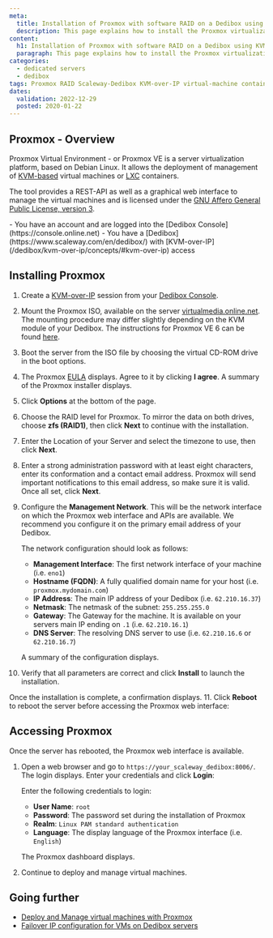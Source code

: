 ```yaml
---
meta:
  title: Installation of Proxmox with software RAID on a Dedibox using KVM-over-IP
  description: This page explains how to install the Proxmox virtualization environment using a software RAID from the KVM-over-IP device
content:
  h1: Installation of Proxmox with software RAID on a Dedibox using KVM-over-IP
  paragraph: This page explains how to install the Proxmox virtualization environment using a software RAID from the KVM-over-IP device
categories:
  - dedicated servers
  - dedibox
tags: Proxmox RAID Scaleway-Dedibox KVM-over-IP virtual-machine container
dates:
  validation: 2022-12-29
  posted: 2020-01-22
---
```


## Proxmox - Overview

Proxmox Virtual Environment - or Proxmox VE is a server virtualization platform, based on Debian Linux. It allows the deployment of management of [KVM-based](https://www.linux-kvm.org/page/Main_Page) virtual machines or [LXC](https://linuxcontainers.org/) containers.

The tool provides a REST-API as well as a graphical web interface to manage the virtual machines and is licensed under the [GNU Affero General Public License, version 3](https://www.gnu.org/licenses/agpl-3.0.de.html).

<Message type="requirement">
  - You have an account and are logged into the [Dedibox Console](https://console.online.net)
  - You have a [Dedibox](https://www.scaleway.com/en/dedibox/) with [KVM-over-IP](/dedibox/kvm-over-ip/concepts/#kvm-over-ip) access
</Message>


## Installing Proxmox

1. Create a [KVM-over-IP](/dedibox/kvm-over-ip/quickstart/) session from your [Dedibox Console](https://console.online.net/).
2. Mount the Proxmox ISO, available on the server [virtualmedia.online.net](http://virtualmedia.online.net). The mounting procedure may differ slightly depending on the KVM module of your Dedibox. The instructions for Proxmox VE 6 can be found [here](https://virtualmedia.online.net/proxmox/proxmox-ve_6.0-1.iso).
3. Boot the server from the ISO file by choosing the virtual CD-ROM drive in the boot options.
4. The Proxmox [EULA](https://www.gnu.org/licenses/agpl-3.0.html) displays. Agree to it by clicking **I agree**. A summary of the Proxmox installer displays.
    <Lightbox src="scaleway-proxmox_installer-01.webp" width="550" alt="" />
5. Click **Options** at the bottom of the page.
    <Lightbox src="scaleway-proxmox_installer-02.webp" width="550" alt="" />
6. Choose the RAID level for Proxmox. To mirror the data on both drives, choose **zfs (RAID1)**, then click **Next** to continue with the installation.
    <Lightbox src="scaleway-proxmox_installer-03.webp" width="350" alt="" />
7. Enter the Location of your Server and select the timezone to use, then click **Next**.
    <Lightbox src="scaleway-proxmox_installer-04.webp" width="550" alt="" />
8. Enter a strong administration password with at least eight characters, enter its conformation and a contact email address. Proxmox will send important notifications to this email address, so make sure it is valid. Once all set, click **Next**.
    <Lightbox src="scaleway-proxmox_installer-06.webp" width="550" alt="" />
9. Configure the **Management Network**. This will be the network interface on which the Proxmox web interface and APIs are available. We recommend you configure it on the primary email address of your Dedibox.
    <Lightbox src="scaleway-proxmox_installer-07.webp" width="550" alt="" />

    The network configuration should look as follows:
      - **Management Interface**: The first network interface of your machine (i.e. `eno1`)
      - **Hostname (FQDN)**: A fully qualified domain name for your host (i.e. `proxmox.mydomain.com`)
      - **IP Address**: The main IP address of your Dedibox (i.e. `62.210.16.37`)
      - **Netmask**: The netmask of the subnet: `255.255.255.0`
      - **Gateway**: The Gateway for the machine. It is available on your servers main IP ending on `.1` (i.e. `62.210.16.1`)
      - **DNS Server**: The resolving DNS server to use (i.e. `62.210.16.6` or `62.210.16.7`)
  
    A summary of the configuration displays.
10. Verify that all parameters are correct and click **Install** to launch the installation.
    <Lightbox src="scaleway-proxmox_installer-08.webp" width="550" alt="" />

  Once the installation is complete, a confirmation displays.
11. Click **Reboot** to reboot the server before accessing the Proxmox web interface:
    <Lightbox src="scaleway-proxmox_installer-09.webp" width="550" alt="" />

## Accessing Proxmox

Once the server has rebooted, the Proxmox web interface is available.

1. Open a web browser and go to `https://your_scaleway_dedibox:8006/`. The login displays. Enter your credentials and click **Login**:
    <Lightbox src="scaleway-proxmox_login.webp" width="550" alt="" />

    Enter the following credentials to login:

      - **User Name**: `root`
      - **Password**: The password set during the installation of Proxmox
      - **Realm**: `Linux PAM standard authentication`
      - **Language**: The display language of the Proxmox interface (i.e. `English`)

    The Proxmox dashboard displays.
2. Continue to deploy and manage virtual machines.
    <Lightbox src="scaleway-proxmox_dashboard.webp" width="550" alt="" />

## Going further

- [Deploy and Manage virtual machines with Proxmox](/tutorials/configure-failover-proxmox/)
- [Failover IP configuration for VMs on Dedibox servers](/dedibox-network/ip-failover/quickstart/)
